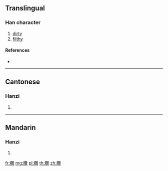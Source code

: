 {{character info/new}}
{{also|臜}}
==Translingual==

===Han character===
{{Han char|rn=130|rad=肉|as=19|sn=23|four=74286|canj=BHUC}}

# [[dirty]]
# [[filthy]]

====References====
* {{Han ref|kx=0999.071|dkj=30060|hdz=32128.040|uh=81E2|ud=33250|bh=C5D8|bd=50648}}

----

==Cantonese==

===Hanzi===
{{yue-hanzi|jyut=|y=jim1|sim=臜}}

# {{defn|lang=yue|sort=肉19}}

----

==Mandarin==

===Hanzi===
{{cmn-hanzi|sim=臜|pin=[[zāng]] ([[zang1]])|wg=tsang<sup>1</sup>}}

# {{defn|lang=cmn|sort=肉19}}

[[fr:臢]]
[[mg:臢]]
[[pl:臢]]
[[th:臢]]
[[zh:臢]]